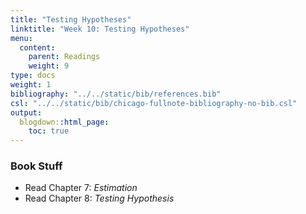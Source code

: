 ```yaml
---
title: "Testing Hypotheses"
linktitle: "Week 10: Testing Hypotheses"
menu:
  content:
    parent: Readings
    weight: 9
type: docs
weight: 1
bibliography: "../../static/bib/references.bib"
csl: "../../static/bib/chicago-fullnote-bibliography-no-bib.csl"
output:
  blogdown::html_page:
    toc: true
---
```


### Book Stuff

- Read Chapter 7: *Estimation*
- Read Chapter 8: *Testing Hypothesis*




